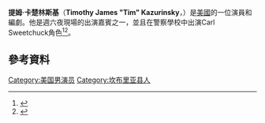 {{Infobox person
| name = Tim Kazurinsky
|image= 
| birth_date = {{Birth date and age|1950|3|3}}
| birth_place = 美國[[約翰斯敦_(賓夕法尼亞州)|約翰斯敦 (賓夕法尼亞州)]]
| birth_name = Timothy James Kazurinsky
| occupation = 演員，喜劇演員，作家
| years_active = 1978–現在
| website = {{URL|http://www.timkazurinsky.net/}}
}}
'''提姆·卡楚林斯基'''（'''Timothy James "Tim" Kazurinsky'''，{{bd|1950年|3月3日}}）是[[美國|美國]]的一位演員和編劇。他是週六夜現場的出演嘉賓之一，並且在警察學校中出演Carl Sweetchuck角色<ref>{{Cite web |url=http://articles.chicagotribune.com/2011-12-30/entertainment/ct-mov-1230-questions-characters-kazurinsky-20111230_1_sweetchuck-al-franken-police-academy |title=存档副本 |access-date=2016-03-24 |archive-date=2014-03-20 |archive-url=https://web.archive.org/web/20140320112940/http://articles.chicagotribune.com/2011-12-30/entertainment/ct-mov-1230-questions-characters-kazurinsky-20111230_1_sweetchuck-al-franken-police-academy |dead-url=no }}</ref><ref>{{Cite web |url=http://www.tribune-democrat.com/local/x964886446/JIM-SIEHL-Old-friends-reunite/print |title=存档副本 |access-date=2016-03-24 |archive-date=2014-03-20 |archive-url=https://web.archive.org/web/20140320100129/http://www.tribune-democrat.com/local/x964886446/JIM-SIEHL-Old-friends-reunite/print |dead-url=no }}</ref>。
==參考資料==
{{Reflist}}
[[Category:美国男演员|Category:美国男演员]]
[[Category:坎布里亚县人|Category:坎布里亚县人]]